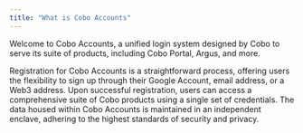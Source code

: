 ```yaml
---
title: "What is Cobo Accounts"
---
```

Welcome to Cobo Accounts, a unified login system designed by Cobo to serve its suite of products, including Cobo Portal, Argus, and more.

Registration for Cobo Accounts is a straightforward process, offering users the flexibility to sign up through their Google Account, email address, or a Web3 address. Upon successful registration, users can access a comprehensive suite of Cobo products using a single set of credentials. The data housed within Cobo Accounts is maintained in an independent enclave, adhering to the highest standards of security and privacy.
